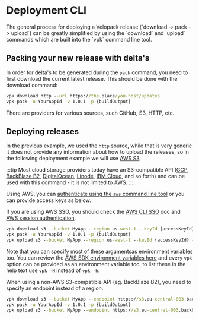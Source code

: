 # Deployment CLI
<AppliesTo all />
The general process for deploying a Velopack release (`download -> pack -> upload`) can be greatly simplified by using the `download` and `upload` commands which are built into the `vpk` command line tool.

## Packing your new release with delta's

In order for delta's to be generated during the `pack` command, you need to first download the current latest release. This should be done with the download command:

```cmd
vpk download http --url https://the.place/you-host/updates
vpk pack -u YourAppId -v 1.0.1 -p {buildOutput}
```

There are providers for various sources, such GitHub, S3, HTTP, etc.

## Deploying releases
In the previous example, we used the `http` source, while that is very generic it does not provide any information about how to upload the releases, so in the following deployment example we will use [AWS S3](https://aws.amazon.com/s3/). 

:::tip
Most cloud storage providers today have an S3-compatible API ([GCP](https://cloud.google.com/storage/docs/interoperability), [BackBlaze B2](https://www.backblaze.com/docs/cloud-storage-s3-compatible-api), [DigitalOcean](https://docs.digitalocean.com/products/spaces/how-to/use-aws-sdks/), [Linode](https://www.linode.com/docs/products/storage/object-storage/), [IBM Cloud](https://cloud.ibm.com/docs/cloud-object-storage?topic=cloud-object-storage-compatibility-api), and so forth) and can be used with this command - it is not limited to AWS.
:::

Using AWS, you can [authenticate using the `aws` command line tool](https://docs.aws.amazon.com/sdk-for-net/v3/developer-guide/creds-idc.html) or you can provide access keys as below. 

If you are using AWS SSO, you should check the [AWS CLI SSO](https://aws.amazon.com/blogs/security/aws-single-sign-on-now-enables-command-line-interface-access-for-aws-accounts-using-corporate-credentials/) doc and [AWS session authentication](https://docs.aws.amazon.com/STS/latest/APIReference/API_GetSessionToken.html).

```cmd
vpk download s3 --bucket MyApp --region us-west-1 --keyId {accessKeyId} --secret {accessKeySecret}
vpk pack -u YourAppId -v 1.0.1 -p {buildOutput}
vpk upload s3 --bucket MyApp --region us-west-1 --keyId {accessKeyId} --secret {accessKeySecret} 
```

Note that you can specify most of these argumentsas environment variables too. You can review the [AWS SDK environment variables here](https://docs.aws.amazon.com/cli/latest/userguide/cli-configure-envvars.html) and every `vpk` option can be provided as an environment variable too, to list these in the help text use `vpk -H` instead of `vpk -h`. 

When using a non-AWS S3-compatible API (eg. BackBlaze B2), you need to specify an endpoint instead of a region:

```cmd
vpk download s3 --bucket MyApp --endpoint https://s3.eu-central-003.backblazeb2.com --keyId {accessKeyId} --secret {accessKeySecret}
vpk pack -u YourAppId -v 1.0.1 -p {buildOutput}
vpk upload s3 --bucket MyApp --endpoint https://s3.eu-central-003.backblazeb2.com --keyId {accessKeyId} --secret {accessKeySecret} 
```

